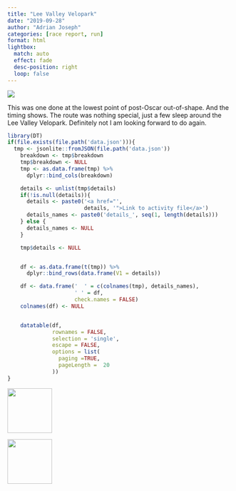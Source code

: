 ```yaml
---
title: "Lee Valley Velopark"
date: "2019-09-28"
author: "Adrian Joseph"
categories: [race report, run]
format: html
lightbox:
  match: auto
  effect: fade
  desc-position: right
  loop: false
---
```

![](https://storage.googleapis.com/blogs_josa/sport/2019-09-28_LEE_VALLEY_VELOPARK/img/00.png)

This was one done at the lowest point of post-Oscar out-of-shape. And the timing shows. The route was nothing special, just a few sleep around the Lee Valley Velopark. Definitely not I am looking forward to do again.

```r
library(DT)
if(file.exists(file.path('data.json'))){
  tmp <- jsonlite::fromJSON(file.path('data.json'))
    breakdown <- tmp$breakdown
    tmp$breakdown <- NULL
    tmp <- as.data.frame(tmp) %>%
      dplyr::bind_cols(breakdown)

    details <- unlist(tmp$details)
    if(!is.null(details)){
      details <- paste0('<a href="',
                        details, '">Link to activity file</a>')
      details_names <- paste0('details_', seq(1, length(details)))
    } else {
      details_names <- NULL
    }

    tmp$details <- NULL


    df <- as.data.frame(t(tmp)) %>%
      dplyr::bind_rows(data.frame(V1 = details))

    df <- data.frame('  ' = c(colnames(tmp), details_names),
                     ' ' = df,
                     check.names = FALSE)
    colnames(df) <- NULL


    datatable(df,
              rownames = FALSE,
              selection = 'single',
              escape = FALSE,
              options = list(
                paging =TRUE,
                pageLength =  20
              ))
}
```





::: {layout-ncol=4}
![](https://storage.googleapis.com/blogs_josa/sport/2019-09-28_LEE_VALLEY_VELOPARK/img/00.png){ width="100" group="hi" }

![](https://storage.googleapis.com/blogs_josa/sport/2019-09-28_LEE_VALLEY_VELOPARK/img/01.png){ width="100" group="hi" }


:::
